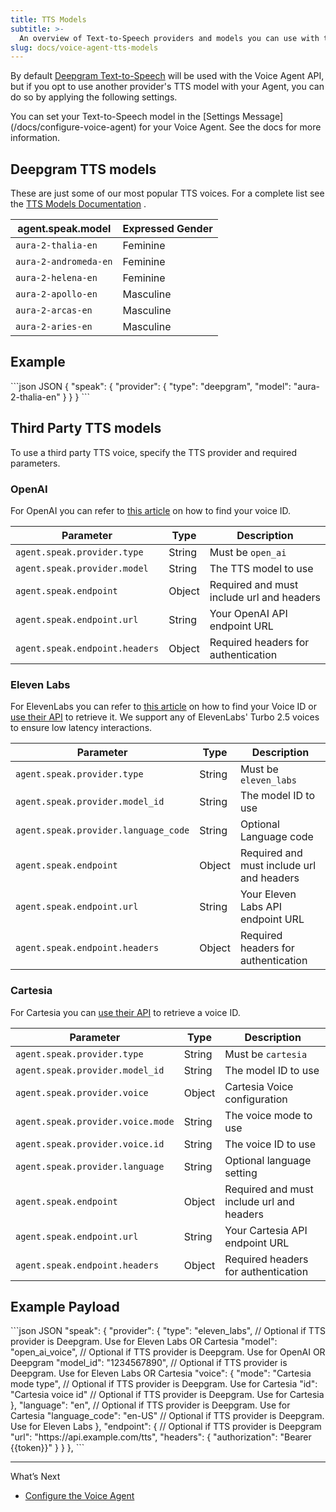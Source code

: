 ```yaml
---
title: TTS Models
subtitle: >-
  An overview of Text-to-Speech providers and models you can use with the Voice Agent API.
slug: docs/voice-agent-tts-models
---
```


By default [Deepgram Text-to-Speech](/docs/tts-models) will be used with the Voice Agent API, but if you opt to use another provider's TTS model with your Agent, you can do so by applying the following settings.

<Info>
  You can set your Text-to-Speech model in the [Settings Message](/docs/configure-voice-agent) for your Voice Agent. See the docs for more information.
</Info>

## Deepgram TTS models

These are just some of our most popular TTS voices. For a complete list see the [TTS Models Documentation](/docs/tts-models) .

| agent.speak.model | Expressed Gender |
| ----------------- | ---------------- |
| `aura-2-thalia-en`| Feminine |
| `aura-2-andromeda-en` | Feminine |
| `aura-2-helena-en` | Feminine |
| `aura-2-apollo-en`    | Masculine |
| `aura-2-arcas-en`   | Masculine   |
| `aura-2-aries-en` | Masculine|
## Example

<CodeGroup>
  ```json JSON
  {
    "speak": {
      "provider": {
        "type": "deepgram",
        "model": "aura-2-thalia-en"
      }
    }
  }
  ```
</CodeGroup>

## Third Party TTS models

To use a third party TTS voice, specify the TTS provider and required parameters.

### OpenAI

For OpenAI you can refer to [this article](https://platform.openai.com/docs/guides/text-to-speech/voices) on how to find your voice ID.

| Parameter | Type | Description |
|-----------|------|-------------|
| `agent.speak.provider.type` | String | Must be `open_ai` |
| `agent.speak.provider.model` | String | The TTS model to use |
| `agent.speak.endpoint` | Object | Required and must include url and headers |
| `agent.speak.endpoint.url` | String | Your OpenAI API endpoint URL |
| `agent.speak.endpoint.headers` | Object | Required headers for authentication |

### Eleven Labs

For ElevenLabs you can refer to [this article](https://help.elevenlabs.io/hc/en-us/articles/14599760033937-How-do-I-find-my-voices-ID-of-my-voices-via-the-website-and-through-the-API) on how to find your Voice ID or [use their API](https://elevenlabs.io/docs/api-reference/voices/get-all) to retrieve it. We support any of ElevenLabs' Turbo 2.5 voices to ensure low latency interactions.

| Parameter | Type | Description |
|-----------|------|-------------|
| `agent.speak.provider.type` | String | Must be `eleven_labs` |
| `agent.speak.provider.model_id` | String | The model ID to use |
| `agent.speak.provider.language_code` | String | Optional Language code |
| `agent.speak.endpoint` | Object | Required and must include url and headers |
| `agent.speak.endpoint.url` | String | Your Eleven Labs API endpoint URL |
| `agent.speak.endpoint.headers` | Object | Required headers for authentication |

### Cartesia

For Cartesia you can [use their API](https://docs.cartesia.ai/api-reference/voices/list) to retrieve a voice ID.

| Parameter | Type | Description |
|-----------|------|-------------|
| `agent.speak.provider.type` | String | Must be `cartesia` |
| `agent.speak.provider.model_id` | String | The model ID to use |
| `agent.speak.provider.voice` | Object | Cartesia Voice configuration |
| `agent.speak.provider.voice.mode` | String | The voice mode to use |
| `agent.speak.provider.voice.id` | String | The voice ID to use |
| `agent.speak.provider.language` | String | Optional language setting |
| `agent.speak.endpoint` | Object | Required and must include url and headers |
| `agent.speak.endpoint.url` | String | Your Cartesia API endpoint URL |
| `agent.speak.endpoint.headers` | Object | Required headers for authentication |

## Example Payload

<CodeGroup>
  ```json JSON
   "speak": {
        "provider": {
          "type": "eleven_labs", // Optional if TTS provider is Deepgram. Use for Eleven Labs OR Cartesia
          "model": "open_ai_voice", // Optional if TTS provider is Deepgram. Use for OpenAI OR Deepgram
          "model_id": "1234567890", // Optional if TTS provider is Deepgram. Use for Eleven Labs OR Cartesia
          "voice": {
            "mode": "Cartesia mode type", // Optional if TTS provider is Deepgram. Use for Cartesia
            "id": "Cartesia voice id" // Optional if TTS provider is Deepgram. Use for Cartesia
          },
          "language": "en", // Optional if TTS provider is Deepgram. Use for Cartesia
          "language_code": "en-US" // Optional if TTS provider is Deepgram. Use for Eleven Labs
        },
        "endpoint": { // Optional if TTS provider is Deepgram
          "url": "https://api.example.com/tts",
          "headers": {
            "authorization": "Bearer {{token}}"
          }
        }
      },
  ```
</CodeGroup>


***

What’s Next

* [Configure the Voice Agent](/docs/configure-voice-agent)
